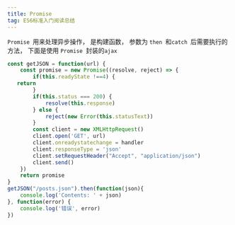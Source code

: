 ```yaml
---
title: Promise
tag: ES6标准入门阅读总结
---
```


`Promise `用来处理异步操作， 是构建函数， 参数为 `then `和`catch `后需要执行的方法， 下面是使用 `Promise `封装的`ajax`

~~~js
const getJSON = function(url) {
	const promise = new Promise((resolve, reject) => {
		if(this.readyState !==4) {
   return
		}
		if(this.status === 200) {
			resolve(this.response)
		} else {
			reject(new Error(this.statusText))
		}
		const client = new XMLHttpRequest()
        client.open('GET', url)
        client.onreadystatechange = handler
        client.responseType = 'json'
        client.setRequestHeader("Accept", "application/json")
        client.send()
	})
	return promise
}
getJSON("/posts.json").then(function(json){
	console.log('Contents: ' + json)
}, function(error) {
	console.log('错误', error)
})
~~~